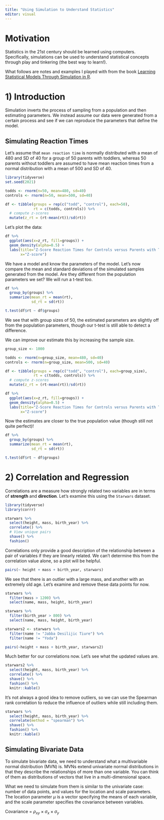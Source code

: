 ```yaml
---
title: "Using Simulation to Understand Statistics"
editor: visual
---
```


# Motivation

Statistics in the 21st century should be learned using computers. Specifically, simulations can be used to understand statistical concepts through play and tinkering (the best way to learn!).

What follows are notes and examples I played with from the book [Learning Statistical Models Through Simulation in R](https://psyteachr.github.io/stat-models-v1/introduction.html).

# 1) Introduction

Simulation inverts the process of sampling from a population and then estimating parameters. We instead assume our data were generated from a certain process and see if we can reproduce the parameters that define the model.

## Simulating Reaction Times

Let's assume that `mean reaction time` is normally distributed with a mean of $480$ and SD of $40$ for a group of 50 parents with toddlers, whereas 50 parents without toddlers are assumed to have mean reaction times from a normal distribution with a mean of $500$ and SD of $40$.

```r
library(tidyverse)
set.seed(2021)

todds <- rnorm(n=50, mean=480, sd=40)
controls <- rnorm(n=50, mean=500, sd=40)

df <- tibble(groups = rep(c("todd", "control"), each=50),
             rt = c(todds, controls)) %>%
  # compute z-scores
  mutate(z_rt = (rt-mean(rt))/sd(rt))
```

Let's plot the data:

```r
df %>%
  ggplot(aes(x=z_rt, fill=groups)) +
  geom_density(alpha=0.5) +
  labs(title="Z-Score Reaction Times for Controls versus Parents with Toddlers",
       x="Z-score")
```

We have a model and know the parameters of the model. Let's now compare the mean and standard deviations of the simulated samples generated from the model. Are they different from the population parameters we set? We will run a t-test too.

```r

df %>%
  group_by(groups) %>%
  summarize(mean_rt = mean(rt),
            sd_rt = sd(rt))

```

```r
t.test(df$rt ~ df$groups)
```

We see that with group sizes of 50, the estimated parameters are slightly off from the population parameters, though our t-test is still able to detect a difference.

We can improve our estimate this by increasing the sample size.

```r
group_size <- 1000

todds <- rnorm(n=group_size, mean=480, sd=40)
controls <- rnorm(n=group_size, mean=500, sd=40)

df <- tibble(groups = rep(c("todd", "control"), each=group_size),
             rt = c(todds, controls)) %>%
  # compute z-scores
  mutate(z_rt = (rt-mean(rt))/sd(rt))

df %>%
  ggplot(aes(x=z_rt, fill=groups)) +
  geom_density(alpha=0.5) +
  labs(title="Z-Score Reaction Times for Controls versus Parents with Toddlers (n=2000)",
       x="Z-score")
```

Now the estimates are closer to the true population value (though still not quite perfect)!

```r
df %>%
  group_by(groups) %>%
  summarize(mean_rt = mean(rt),
            sd_rt = sd(rt))

```

```r
t.test(df$rt ~ df$groups)
```

# 2) Correlation and Regression

Correlations are a measure how strongly related two variables are in terms of **strength** and **direction**. Let's examine this using the `Starwars` dataset.

```r
library(tidyverse)
library(corrr)

starwars %>%
  select(height, mass, birth_year) %>%
  correlate() %>%
  # View unique pairs
  shave() %>%
  fashion()
```

Correlations only provide a good description of the relationship between a pair of variables if they are linearly related. We can't determine this from the correlation value alone, so a plot will be helpful.

```r
pairs(~ height + mass + birth_year, starwars)
```

We see that there is an outlier with a large mass, and another with an extremely old age. Let's examine and remove these data points for now.

```r
starwars %>%
  filter(mass > 1200) %>%
  select(name, mass, height, birth_year)
```


```r
starwars %>%
  filter(birth_year > 800) %>%
  select(name, mass, height, birth_year)
```

```r
starwars2 <- starwars %>%
  filter(name != "Jabba Desilijic Tiure") %>%
  filter(name != "Yoda")

pairs(~height + mass + birth_year, starwars2)

```

Much better for our correlations now. Let's see what the updated values are.

```r
starwars2 %>%
  select(height, mass, birth_year) %>%
  correlate() %>%
  shave() %>%
  fashion() %>%
  knitr::kable()
```

It's not always a good idea to remove outliers, so we can use the Spearman rank correlation to reduce the influence of outliers while still including them.

```r
starwars %>%
  select(height, mass, birth_year) %>%
  correlate(method = "spearman") %>%
  shave() %>%
  fashion() %>%
  knitr::kable()
```

## Simulating Bivariate Data

To simulate bivariate data, we need to understand what a multivariable normal distribution (MVN) is. MVNs extend univariate normal distributions in that they describe the relationships of more than one variable. You can think of them as distributions of vectors that live in a multi-dimensional space.

What we need to simulate from them is similar to the univariate case: number of data points, and values for the location and scale parameters. The location parameter $\mu$ is a vector specifying the means of each variable, and the scale parameter specifies the covariance between variables. 

Covariance = $\rho_{xy} \times \sigma_x \times \sigma_y$
